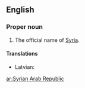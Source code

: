 ==English==
{{wikipedia}}

===Proper noun===
{{en-proper noun}}

# The official name of [[Syria]].

====Translations====
{{trans-top|Official name of Syria}}
* Latvian: {{t|lv|Sīrijas Arābu Republika|f}}
{{trans-mid}}
{{trans-bottom}}

[[ar:Syrian Arab Republic]]